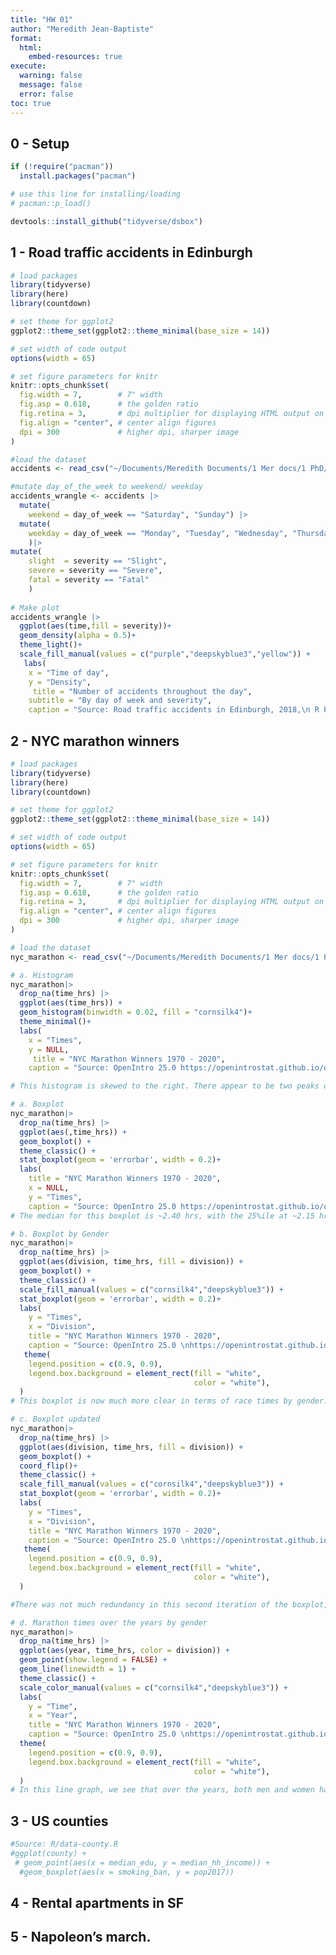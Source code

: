 ```yaml
---
title: "HW 01"
author: "Meredith Jean-Baptiste"
format: 
  html:
    embed-resources: true
execute: 
  warning: false
  message: false
  error: false
toc: true
---
```


## 0 - Setup

```r
if (!require("pacman")) 
  install.packages("pacman")

# use this line for installing/loading
# pacman::p_load() 

devtools::install_github("tidyverse/dsbox")
```

## 1 - Road traffic accidents in Edinburgh

```r
# load packages
library(tidyverse)
library(here)
library(countdown)

# set theme for ggplot2
ggplot2::theme_set(ggplot2::theme_minimal(base_size = 14))

# set width of code output
options(width = 65)

# set figure parameters for knitr
knitr::opts_chunk$set(
  fig.width = 7,        # 7" width
  fig.asp = 0.618,      # the golden ratio
  fig.retina = 3,       # dpi multiplier for displaying HTML output on retina
  fig.align = "center", # center align figures
  dpi = 300             # higher dpi, sharper image
)

#load the dataset
accidents <- read_csv("~/Documents/Meredith Documents/1 Mer docs/1 PhD/5 SPRING 2025/INFO 526 DATA VISUALIZATION/HOMEWORK/hw_01_merjb/data/accidents.csv")

#mutate day_of_the_week to weekend/ weekday
accidents_wrangle <- accidents |>
  mutate(
    weekend = day_of_week == "Saturday", "Sunday") |>
  mutate(
    weekday = day_of_week == "Monday", "Tuesday", "Wednesday", "Thursday", "Friday"
    )|>
mutate(
    slight  = severity == "Slight",
    severe = severity == "Severe",
    fatal = severity == "Fatal"
    )
  
# Make plot
accidents_wrangle |>
  ggplot(aes(time,fill = severity))+
  geom_density(alpha = 0.5)+
  theme_light()+
  scale_fill_manual(values = c("purple","deepskyblue3","yellow")) +
   labs(
    x = "Time of day",
    y = "Density",
     title = "Number of accidents throughout the day",
    subtitle = "By day of week and severity",
    caption = "Source: Road traffic accidents in Edinburgh, 2018,\n R Programming 101: Create a boxplot using R programming with the ggplot package")

```

## 2 - NYC marathon winners

```r
# load packages
library(tidyverse)
library(here)
library(countdown)

# set theme for ggplot2
ggplot2::theme_set(ggplot2::theme_minimal(base_size = 14))

# set width of code output
options(width = 65)

# set figure parameters for knitr
knitr::opts_chunk$set(
  fig.width = 7,        # 7" width
  fig.asp = 0.618,      # the golden ratio
  fig.retina = 3,       # dpi multiplier for displaying HTML output on retina
  fig.align = "center", # center align figures
  dpi = 300             # higher dpi, sharper image
)

# load the dataset
nyc_marathon <- read_csv("~/Documents/Meredith Documents/1 Mer docs/1 PhD/5 SPRING 2025/INFO 526 DATA VISUALIZATION/HOMEWORK/hw_01_merjb/data/nyc_marathon.csv")

# a. Histogram
nyc_marathon|>
  drop_na(time_hrs) |>
  ggplot(aes(time_hrs)) +
  geom_histogram(binwidth = 0.02, fill = "cornsilk4")+
  theme_minimal()+
  labs(
    x = "Times",
    y = NULL,
     title = "NYC Marathon Winners 1970 - 2020",
    caption = "Source: OpenIntro 25.0 https://openintrostat.github.io/openintro/reference/nyc_marathon.html")

# This histogram is skewed to the right. There appear to be two peaks of times and the data is not normally distributed.

# a. Boxplot
nyc_marathon|>
  drop_na(time_hrs) |>
  ggplot(aes(,time_hrs)) +
  geom_boxplot() +
  theme_classic() +
  stat_boxplot(geom = 'errorbar', width = 0.2)+
  labs(
    title = "NYC Marathon Winners 1970 - 2020",
    x = NULL,
    y = "Times",
    caption = "Source: OpenIntro 25.0 https://openintrostat.github.io/openintro/reference/nyc_marathon.html")
# The median for this boxplot is ~2.40 hrs, with the 25%ile at ~2.15 hrs and the 75%ile at ~2.48 hrs and some outliers at over 2.85hrs and >3hrs. We cannot observe this level of data in the histogram.

# b. Boxplot by Gender
nyc_marathon|>
  drop_na(time_hrs) |>
  ggplot(aes(division, time_hrs, fill = division)) +
  geom_boxplot() +
  theme_classic() +
  scale_fill_manual(values = c("cornsilk4","deepskyblue3")) +
  stat_boxplot(geom = 'errorbar', width = 0.2)+
  labs(
    y = "Times",
    x = "Division",
    title = "NYC Marathon Winners 1970 - 2020",
    caption = "Source: OpenIntro 25.0 \nhttps://openintrostat.github.io/openintro/reference/nyc_marathon.html")+
   theme(
    legend.position = c(0.9, 0.9),
    legend.box.background = element_rect(fill = "white",
                                         color = "white"),
  )
# This boxplot is now much more clear in terms of race times by gender. It is clear that the marathon times differ between Men and Women.

# c. Boxplot updated
nyc_marathon|>
  drop_na(time_hrs) |>
  ggplot(aes(division, time_hrs, fill = division)) +
  geom_boxplot() +
  coord_flip()+
  theme_classic() +
  scale_fill_manual(values = c("cornsilk4","deepskyblue3")) +
  stat_boxplot(geom = 'errorbar', width = 0.2)+
  labs(
    y = "Times",
    x = "Division",
    title = "NYC Marathon Winners 1970 - 2020",
    caption = "Source: OpenIntro 25.0 \nhttps://openintrostat.github.io/openintro/reference/nyc_marathon.html")+
   theme(
    legend.position = c(0.9, 0.9),
    legend.box.background = element_rect(fill = "white",
                                         color = "white"),
  )

#There was not much redundancy in this second iteration of the boxplot, however to update change the data to ink ratio, if we look at the data vertically, it becomes easier to read.

# d. Marathon times over the years by gender
nyc_marathon|>
  drop_na(time_hrs) |>
  ggplot(aes(year, time_hrs, color = division)) +
  geom_point(show.legend = FALSE) +
  geom_line(linewidth = 1) +
  theme_classic() +
  scale_color_manual(values = c("cornsilk4","deepskyblue3")) +
  labs(
    y = "Time",
    x = "Year",
    title = "NYC Marathon Winners 1970 - 2020",
    caption = "Source: OpenIntro 25.0 \nhttps://openintrostat.github.io/openintro/reference/nyc_marathon.html")+
  theme(
    legend.position = c(0.9, 0.9),
    legend.box.background = element_rect(fill = "white",
                                         color = "white"),
  )
# In this line graph, we see that over the years, both men and women have gotten faster, however it is clear that Men run faster times than women and that the lines never cross nor overlap. Additionally we see that in 2020, the marathon time was slower than the past 4 decades, likely due to the virtual events held due to the Covid-19 pandemic.

```

## 3 - US counties

```r
#Source: R/data-county.R
#ggplot(county) +
 # geom_point(aes(x = median_edu, y = median_hh_income)) +
  #geom_boxplot(aes(x = smoking_ban, y = pop2017))


```

## 4 - Rental apartments in SF

## 5 - Napoleon’s march.
